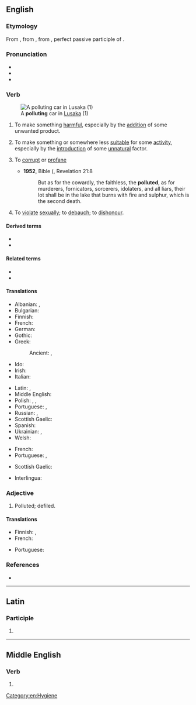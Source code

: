 ==English==

===Etymology===
From {{inh|en|enm|polluten|}}, from {{der|en|la|pollūtum|}}, from {{m|la|pollūtus||no longer virgin", "unchaste}}, perfect passive participle of {{m|la|polluō||soil", "defile", "dishonor}}.

===Pronunciation===
* {{IPA|en|/pəˈluːt/|/pəˈljuːt/}}
* {{audio|en|en-us-pollute.ogg|Audio (US)}}
* {{rhymes|en|uːt|s=2}}

===Verb===
{{en-verb}}
[[File:Car Smoke.jpg|thumb|upright|A '''polluting''' car in [[Lusaka]] (1)]]
# {{lb|en|transitive}} To make something [[harmful]], especially by the [[addition]] of some unwanted product.
#: {{ux|en|The factory '''polluted''' the river when it cleaned its tanks.}}
# {{lb|en|transitive}} To make something or somewhere less [[suitable]] for some [[activity]], especially by the [[introduction]] of some [[unnatural]] factor.
#: {{ux|en|The lights from the stadium '''polluted''' the night sky, and we couldn't see the stars.}}
# {{lb|en|dated}} To [[corrupt]] or [[profane]]
#* '''1952''', Bible ({{w|Revised Standard Version}}, Revelation 21:8
#*: But as for the cowardly, the faithless, the '''polluted''', as for murderers, fornicators, sorcerers, idolaters, and all liars, their lot shall be in the lake that burns with fire and sulphur, which is the second death.
# To [[violate]] [[sexually]]; to [[debauch]]; to [[dishonour]].

====Derived terms====
* {{l|en|polluter}}
* {{l|en|self-pollute}}

====Related terms====
* {{l|en|pollutant}}
* {{l|en|pollution}}

====Translations====
{{trans-top|to make something harmful}}
* Albanian: {{t+|sq|ndot}}, {{t+|sq|ndoh}}
* Bulgarian: {{t+|bg|замърсявам}}
* Finnish: {{t+|fi|saastuttaa}}
* French: {{t+|fr|polluer}}
* German: {{t+|de|verschmutzen}}
* Gothic: {{t|got|𐌱𐌹𐍃𐌰𐌿𐌻𐌾𐌰𐌽}}
* Greek:
*: Ancient: {{t|grc|μιαίνω}}, {{t|grc|μολύνω}}
* Ido: {{t+|io|polutar}}
* Irish: {{t|ga|éilligh}}
* Italian: {{t+|it|inquinare}}
{{trans-mid}}
* Latin: {{t|la|inquinō}}, {{t|la|polluo}}
* Middle English: {{t|enm|polluten}}
* Polish: {{t|pl|skazić}}, {{t+|pl|zanieczyszczać|impf}}, {{t+|pl|zanieczyścić|pf}}
* Portuguese: {{t+|pt|contaminar}}, {{t+|pt|poluir}}
* Russian: {{t+|ru|загрязня́ть|impf}}, {{t+|ru|загрязни́ть|pf}}
* Scottish Gaelic: {{t|gd|truaill}}
* Spanish: {{t+|es|contaminar}}
* Ukrainian: {{t|uk|забру́днювати|impf}}, {{t|uk|забрудни́ти|pf}}
* Welsh: {{t+|cy|llygru}}
{{trans-bottom}}

{{trans-top|to make something or somewhere less suitable}}
* French: {{t+|fr|polluer}}
* Portuguese: {{t+|pt|poluir}}, {{t+|pt|sujar}}
{{trans-mid}}
* Scottish Gaelic: {{t|gd|truaill}}
{{trans-bottom}}

{{checktrans-top}}
* Interlingua: {{t-check|ia|polluer}}
{{trans-mid}}
{{trans-bottom}}

===Adjective===
{{en-adj}}

# {{lb|en|rare}} Polluted; defiled.

====Translations====
{{trans-top|polluted}}
* Finnish: {{t+|fi|saastunut}}, {{t+|fi|pilaantunut}}
* French: {{t+|fr|pollué}}
{{trans-mid}}
* Portuguese: {{t|pt|poluído}}
{{trans-bottom}}

===References===
* {{R:Webster 1913}}

[[Category:en:Hygiene]]

----

==Latin==

===Participle===
{{la-part-form|pollūte}}

# {{inflection of|la|pollūtus||voc|m|s}}

----

==Middle English==

===Verb===
{{head|enm|verb}}

# {{alt form|enm|polluten}}